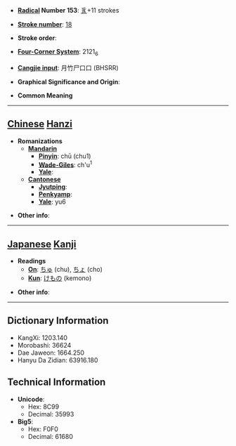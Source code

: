 * '''[[Wiktionary:Chinese radical index| Radical]] Number 153''': [[Wiktionary:Chinese radical index 豸|豸]]+11 strokes

* '''[[Wiktionary:Chinese total strokes index|Stroke number]]''': [[Wiktionary:Chinese total strokes index 18|18]]

* '''Stroke order''': 

* '''[[Wiktionary:Chinese four corner index|Four-Corner System]]''': 2121<sub>6</sub>

* '''[[Wiktionary:Chinese Cangjie index|Cangjie input]]''': 月竹尸口口 (BHSRR)

* '''Graphical Significance and Origin''': 

* '''Common Meaning'''

----

== [[Chinese]] [[Hanzi]] ==

* '''Romanizations'''
** '''[[Mandarin]]'''
*** '''[[Pinyin]]''': chū (chu1)
*** '''[[Wade-Giles]]''': ch'u<sup>1</sup>
*** '''[[Yale]]''': 
** '''[[Cantonese]]'''
*** '''[[Jyutping]]''':
*** '''[[Penkyamp]]''': 
*** '''[[Yale]]''': yu6

* '''Other info''': 

----

== [[Japanese]] [[Kanji]] ==

* '''Readings'''
** '''[[On]]''': [[ちゅ]] (chu), [[ちょ]] (cho)
** '''[[Kun]]''': [[けもの]] (kemono)

* '''Other info''':  

----

== Dictionary Information ==

* KangXi: 1203.140
* Morobashi: 36624
* Dae Jaweon: 1664.250
* Hanyu Da Zidian: 63916.180

== Technical Information ==

* '''Unicode''':
** Hex: 8C99
** Decimal: 35993
* '''Big5''':
** Hex: F0F0
** Decimal: 61680